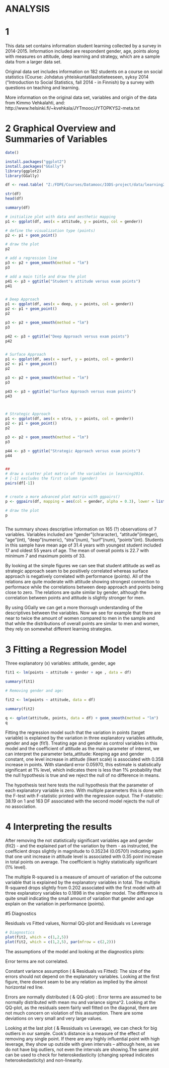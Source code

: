 # ANALYSIS

# 1 

This data set contains information student learning collected by a survey in 2014-2015.
Information included are respondent gender, age, points along with measures on attitude, deep
learning and strategy, which are a sample data from a larger data set.

Original data set includes information on 182 students on a course on social statistics
(Course: Johdatus yhteiskuntatilastotieteeseen, syksy 2014
("Introduction to Social Statistics, fall 2014 - in Finnish) by a survey with questions 
on teaching and learning.

More information on the original data set, variables and origin of the data 
from Kimmo Vehkalahti, and:
http://www.helsinki.fi/~kvehkala/JYTmooc/JYTOPKYS2-meta.txt


# 2 Graphical Overview and Summaries of Variables



```r
date()

install.packages("ggplot2")
install.packages("GGally")
library(ggplot2)
library(GGally)

df <- read.table( "Z:/FDPE/Courses/Datamooc/IODS-project/data/learning2014.txt", sep = "\t", header = TRUE)

str(df)
head(df)

summary(df)

# initialize plot with data and aesthetic mapping
p1 <- ggplot(df, aes(x = attitude, y = points, col = gender))

# define the visualization type (points)
p2 <- p1 + geom_point()

# draw the plot
p2

# add a regression line
p3 <- p2 + geom_smooth(method = "lm")
p3

# add a main title and draw the plot
p41 <- p3 + ggtitle("Student's attitude versus exam points")
p41


# Deep Approach
p1 <- ggplot(df, aes(x = deep, y = points, col = gender))
p2 <- p1 + geom_point()
p2

p3 <- p2 + geom_smooth(method = "lm")
p3

p42 <- p3 + ggtitle("Deep Approach versus exam points")
p42


# Surface Approach
p1 <- ggplot(df, aes(x = surf, y = points, col = gender))
p2 <- p1 + geom_point()
p2

p3 <- p2 + geom_smooth(method = "lm")
p3

p43 <- p3 + ggtitle("Surface Approach versus exam points")
p43



# Strategic Approach
p1 <- ggplot(df, aes(x = stra, y = points, col = gender))
p2 <- p1 + geom_point()
p2

p3 <- p2 + geom_smooth(method = "lm")
p3

p44 <- p3 + ggtitle("Strategic Approach versus exam points")
p44


##
# draw a scatter plot matrix of the variables in learning2014.
# [-1] excludes the first column (gender)
pairs(df[-1])


# create a more advanced plot matrix with ggpairs()
p <- ggpairs(df, mapping = aes(col = gender, alpha = 0.3), lower = list(combo = wrap("facethist", bins = 20)))

# draw the plot
p



```
The summary shows descriptive information on 165 (?) observations of 7 variables. Variables included are "gender"(chraracter), "attitude"(integer), "age"(int), "deep"(numeric), "stra"(num), "surf"(num), "points"(int). Students in this sample have mean age of 31.4 years with youngest student included 17 and oldest 55 years of age. 
The mean of overall points is 22.7 with minimum 7 and maximum points of 33.

By looking at the simple figures we can see that student attitude as well as strategic approach seam to be positively
correlated whereas surface approach is negatively correlated with performance (points). All of the relations are quite 
moderate with attitude showing strongest connection to performace while the correlations between deep approach and points being close to zero. The relations are quite similar by gender, although the correlation between points and attitude is slightly stronger for men.

By using GGally we can get a more thorough understanding of the descriptives between the variables. Now we see for example that there are near to twice the amount of women compared to men in the sample and that while the distributions of overall points are similar to men and women, they rely on somewhat different learning strategies.



# 3 Fitting a Regression Model

Three explanatory (x) variables: attitude, gender, age

```r

fit1 <- lm(points ~ attitude + gender + age , data = df)

summary(fit1)

# Removing gender and age:

fit2 <- lm(points ~ attitude, data = df)

summary(fit2)

q <- qplot(attitude, points, data = df) + geom_smooth(method = "lm")
q

```
Fitting the regression model such that the variation in points (target variable) is explained by the variation in three explanatory variables attitude, gender and age (fit1). Treating age and gender as control variables in this model and the coefficient of attitude as the main parameter of interest, we can interpret the parameter beta_attitude: Keeping age and gender constant, one level increase in attitude (likert scale) is associated with 0.358 increase in points. With standard error 0.05970, this estimate is statistically significant at 1% level, which indicates there is less than 1% probability that the null hypothesis is true and we reject the null of no difference in means. 

The hypothesis test here tests the null hypothesis that the parameter of each explanatory variable is zero. With multiple parameters this is done with the F-test with F-statistic printed with the regression output. The F-statistic: 38.19 on 1 and 163 DF associated with the second model rejects the null of no association.

# 4 Interpreting the results
After removing the not statistically significant variables age and gender (fit2) - and the explained part of the variation by them - as instructed, the coefficient drops slightly in magnitude to  0.35234 (0.05701) indicating again that one unit increase in attitude level is associated with 0.35 point increase in total points on average. The coefficient is highly statistically significant (1% level).

The multiple R-squared is a measure of amount of variation of the outcome variable that is explained by the explanatory variables in total. The multiple R-squared drops slightly from 0.202 associated with the first model with all three explanatory variables to 0.1898 in the simpler model. The difference is quite small indicating the small amount of variation that gender and age explain on the variation in performance (points).

#5 Diagnostics

Residuals vs Fitted values, Normal QQ-plot and Residuals vs Leverage
```r

# Diagnostics
plot(fit2, which = c(1,2,5))
plot(fit2, which = c(1,2,5), par(mfrow = c(2,2)))

```
The assumptions of the model and looking at the diagnostics plots:

Error terms are not correlated.

Constant variance assumption ( & Residuals vs Fitted): The size of the errors should not depend on the explanatory variables. Looking at the first figure, there doesnt seam to be any relation as implied by the almost horizontal red line.

Errors are normally distributed ( & QQ-plot) : Error terms are assumed to be normally distributed with mean mu and variance sigma^2. Looking at the QQ-plot, as the residuals seem fairly well fitted on the diagonal, there are not much concern on violation of this assumption. There are some deviations on very small and very large values.

Looking at the last plot ( & Ressiduals vs Leverage), we can check for big outliers in our sample. Cook's distance is a measure of the effect of removing any single point. If there are any highly influential point with high leverage, they show up outside with given intervals -- although here, as we do not have big outliers, not even the intervals are showing.The same plot can be used to check for heteroskedasticity (changing spread indicates heteroskedasticity) and non-linearity.






